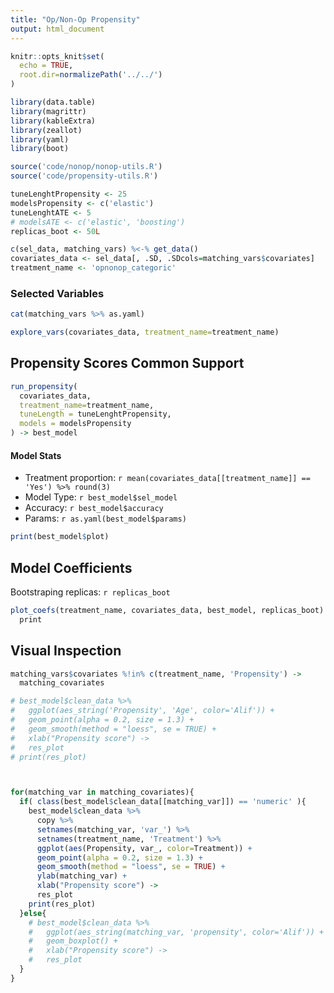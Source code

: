 ```yaml
---
title: "Op/Non-Op Propensity"
output: html_document
---
```


```r
knitr::opts_knit$set(
  echo = TRUE, 
  root.dir=normalizePath('../../')
)
```

```r
library(data.table)
library(magrittr)
library(kableExtra)
library(zeallot)
library(yaml)
library(boot)

source('code/nonop/nonop-utils.R')
source('code/propensity-utils.R')

tuneLenghtPropensity <- 25
modelsPropensity <- c('elastic')
tuneLenghtATE <- 5
# modelsATE <- c('elastic', 'boosting')
replicas_boot <- 50L

c(sel_data, matching_vars) %<-% get_data()
covariates_data <- sel_data[, .SD, .SDcols=matching_vars$covariates]
treatment_name <- 'opnonop_categoric'
```

### Selected Variables

```r
cat(matching_vars %>% as.yaml)
```

```r
explore_vars(covariates_data, treatment_name=treatment_name)
```


## Propensity Scores Common Support
```r
run_propensity(
  covariates_data,
  treatment_name=treatment_name,
  tuneLength = tuneLenghtPropensity,
  models = modelsPropensity
) -> best_model
```

#### Model Stats

- Treatment proportion: `r mean(covariates_data[[treatment_name]] == 'Yes') %>% round(3)`
- Model Type: `r best_model$sel_model`
- Accuracy: `r best_model$accuracy`
- Params: `r as.yaml(best_model$params)`


```r
print(best_model$plot)
```

## Model Coefficients

Bootstraping replicas: `r replicas_boot`

```r
plot_coefs(treatment_name, covariates_data, best_model, replicas_boot) %>% 
  print
```


## Visual Inspection

```r
matching_vars$covariates %!in% c(treatment_name, 'Propensity') ->
  matching_covariates

# best_model$clean_data %>%
#   ggplot(aes_string('Propensity', 'Age', color='Alif')) +
#   geom_point(alpha = 0.2, size = 1.3) +
#   geom_smooth(method = "loess", se = TRUE) +
#   xlab("Propensity score") ->
#   res_plot
# print(res_plot)



for(matching_var in matching_covariates){
  if( class(best_model$clean_data[[matching_var]]) == 'numeric' ){
    best_model$clean_data %>% 
      copy %>% 
      setnames(matching_var, 'var_') %>% 
      setnames(treatment_name, 'Treatment') %>% 
      ggplot(aes(Propensity, var_, color=Treatment)) +
      geom_point(alpha = 0.2, size = 1.3) +
      geom_smooth(method = "loess", se = TRUE) +
      ylab(matching_var) +
      xlab("Propensity score") ->
      res_plot
    print(res_plot)
  }else{
    # best_model$clean_data %>%
    #   ggplot(aes_string(matching_var, 'propensity', color='Alif')) +
    #   geom_boxplot() +
    #   xlab("Propensity score") ->
    #   res_plot
  }
}

```


<!-- # Average Treatment Effects - Quality Life -->

<!-- ```{r ate_ql, warning=FALSE, echo=FALSE, comment="", include=FALSE} -->
<!-- outcomes <- matching_vars$outcomes_ql -->

<!-- predictive_variates <- c(matching_vars$covariates, matching_vars$predictive) %>% unique -->
<!-- results_outcomes <- list() -->
<!-- for(outcome in outcomes){ -->
<!--   is_classification <- class(sel_data[[outcome]]) %in% c('character', 'factor') -->
<!--   results_outcomes[[outcome]] <- calc_ate( -->
<!--     sel_data, outcome, treatment_name=treatment_name, predictive_variates, first_visit=TRUE, tuneLenghtATE, modelsATE, incremental=TRUE, is_classification -->
<!--   ) -->
<!-- } -->
<!-- ``` -->

<!-- ```{r echo=FALSE, warning=FALSE, comment=""} -->
<!-- for(outcome in outcomes){ -->
<!--   is_classification <- class(sel_data[[outcome]]) %in% c('character', 'factor') -->
<!--   print_ates(outcome, results_outcomes, is_classification) -->
<!-- } -->
<!-- ``` -->

<!-- # Average Treatment Effects - Radiology -->

<!-- ```{r ate_radio, warning=FALSE, echo=FALSE, comment="", include=FALSE} -->
<!-- outcomes <- matching_vars$outcomes_radiology -->

<!-- predictive_variates <- c(matching_vars$covariates, matching_vars$predictive) %>% unique -->
<!-- results_outcomes <- list() -->
<!-- for(outcome in outcomes){ -->
<!--   is_classification <- class(sel_data[[outcome]]) %in% c('character', 'factor') -->
<!--   results_outcomes[[outcome]] <- calc_ate( -->
<!--     sel_data, outcome, treatment_name=treatment_name, predictive_variates, first_visit=FALSE, -->
<!--     tuneLenghtATE, modelsATE, incremental=TRUE, is_classification -->
<!--   ) -->
<!-- } -->
<!-- ``` -->

<!-- ```{r echo=FALSE, warning=FALSE, comment=""} -->
<!-- for(outcome in outcomes){ -->
<!--   is_classification <- class(sel_data[[outcome]]) %in% c('character', 'factor') -->
<!--   print_ates(outcome, results_outcomes, is_classification) -->
<!-- } -->
<!-- ``` -->

<!-- # Average Treatment Effects - Complications -->

<!-- ```{r ate_complication, warning=FALSE, echo=FALSE, comment="", include=FALSE} -->
<!-- xls_path <- 'data/ESSG extraction July 2020_2.xlsx' -->
<!-- # excel_sheets(xls_path) -->

<!-- patients_complications <- read_excel(xls_path, sheet='Complications') %>%  -->
<!--   as.data.table %>%  -->
<!--   .[`Complication Impact` == 'Major Complication'] %>%  -->
<!--   .[, `Code of the patient`] -->

<!-- data_ <- sel_data %>%  -->
<!--   copy %>%  -->
<!--   .[, complication:='No'] %>%  -->
<!--   .[`Code of the patient` %in% patients_complications, complication:='Yes'] -->

<!-- outcome <- 'complication' -->
<!-- results_outcomes <- list() -->
<!-- is_classification <- TRUE -->
<!-- predictive_variates <- c(matching_vars$covariates, matching_vars$predictive) %>% unique -->
<!-- results_outcomes[[outcome]] <- calc_ate( -->
<!--     data_, outcome, treatment_name=treatment_name, predictive_variates, first_visit=FALSE, -->
<!--     tuneLenghtATE, modelsATE, incremental=FALSE, is_classification -->
<!-- ) -->
<!-- ``` -->

<!-- ```{r echo=FALSE, warning=FALSE, comment=""} -->
<!-- print_ates(outcome, results_outcomes, is_classification) -->
<!-- ``` -->




